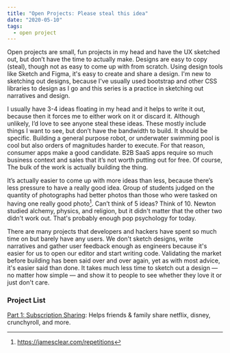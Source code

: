 ```yaml
---
title: "Open Projects: Please steal this idea"
date: "2020-05-10"
tags:
  - open project
---
```


Open projects are small, fun projects in my head and have the UX sketched out, but don’t have the time to actually make. Designs are easy to copy (steal), though not as easy to come up with from scratch. Using design tools like Sketch and Figma, it's easy to create and share a design. I'm new to sketching out designs, because I've usually used bootstrap and other CSS libraries to design as I go and this series is a practice in sketching out narratives and design. 

I usually have 3-4 ideas floating in my head and it helps to write it out, because then it forces me to either work on it or discard it. Although unlikely, I’d love to see anyone steal these ideas. These mostly include things I want to see, but don’t have the bandwidth to build. It should be specific. Building a general purpose robot, or underwater swimming pool is cool but also orders of magnitudes harder to execute. For that reason, consumer apps make a good candidate. B2B SaaS apps require so much business context and sales that it’s not worth putting out for free. Of course, The bulk of the work is actually building the thing.

It’s actually easier to come up with more ideas than less, because there’s less pressure to have a really good idea. Group of students judged on the quantity of photographs had better photos than those who were tasked on having one really good photo[^1]. Can’t think of 5 ideas? Think of 10. Newton studied alchemy, physics, and religion, but it didn't matter that the other two didn't work out. That's probably enough pop psychology for today.

There are many projects that developers and hackers have spent so much time on but barely have any users. We don't sketch designs, write narratives and gather user feedback enough as engineers because it's easier for us to open our editor and start writing code. Validating the market before building has been said over and over again, yet as with most advice, it's easier said than done. It takes much less time to sketch out a design &mdash; no matter how simple &mdash; and show it to people to see whether they love it or just don't care.

### Project List

[Part 1: Subscription Sharing](open-project-subshare):
Helps friends & family share netflix, disney, crunchyroll, and more.

[^1]: https://jamesclear.com/repetitions
